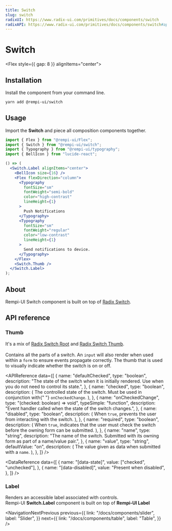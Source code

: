 ```yaml
---
title: Switch
slug: switch
radixUI: https://www.radix-ui.com/primitives/docs/components/switch
radixAPI: https://www.radix-ui.com/primitives/docs/components/switch#api-reference
---
```


# Switch

<Description text="A control that allows the user to toggle between checked and not checked." />

<Flex style={{ gap: 8 }} alignItems="center">
  <RadixUI href="https://www.radix-ui.com/primitives/docs/components/switch" />
  <RadixAPI href="https://www.radix-ui.com/primitives/docs/components/switch#api-reference" />
  <SelectVersion />
</Flex>

<PreviewComponent name="switch" />

## Installation

Install the component from your command line.

```bash
yarn add @rempi-ui/switch
```

## Usage

Import the <strong>Switch</strong> and piece all composition components together.

```jsx
import { Flex } from "@rempi-ui/Flex";
import { Switch } from "@rempi-ui/switch";
import { Typography } from "@rempi-ui/typography";
import { BellIcon } from "lucide-react";

() => (
  <Switch.Label alignItems="center">
    <BellIcon size={16} />
    <Flex flexDirection="column">
      <Typography
        fontSize="sm"
        fontWeight="semi-bold"
        color="high-contrast"
        lineHeight={1}
      >
        Push Notifications
      </Typography>
      <Typography
        fontSize="sm"
        fontWeight="regular"
        color="low-contrast"
        lineHeight={1}
      >
        Send notifications to device.
      </Typography>
    </Flex>
    <Switch.Thumb />
  </Switch.Label>
);
```

## About

Rempi-UI Switch component is built on top of [Radix Switch](https://www.radix-ui.com/primitives/docs/components/switch).

## API reference

### Thumb

It's a mix of [Radix Switch Root](https://www.radix-ui.com/primitives/docs/components/switch#root) and [Radix Switch Thumb](https://www.radix-ui.com/primitives/docs/components/switch#thumb).<br/><br/>
Contains all the parts of a switch. An `input` will also render when used within a `form` to ensure events propagate correctly. The thumb that is used to visually indicate whether the switch is on or off.

<MoreInfo
  componentName="Radix Switch Root"
  componentLink="https://www.radix-ui.com/primitives/docs/components/switch#root"
/>

<MoreInfo
  componentName="Radix Switch Thumb"
  componentLink="https://www.radix-ui.com/primitives/docs/components/switch#thumb"
/>

<APIReference
  data={[
    {
      name: "defaultChecked",
      type: "boolean",
      description:
        "The state of the switch when it is initially rendered. Use when you do not need to control its state.",
    },
    {
      name: "checked",
      type: "boolean",
      description: (
        <span>
          The controlled state of the switch. Must be used in conjunction with{" "}
          <code>onCheckedChange</code>.
        </span>
      ),
    },
    {
      name: "onCheckedChange",
      type: "(checked: boolean) => void",
      typeSimple: "function",
      description: "Event handler called when the state of the switch changes.",
    },
    {
      name: "disabled",
      type: "boolean",
      description: (
        <span>
          When <code>true</code>, prevents the user from interacting with the
          switch.
        </span>
      ),
    },
    {
      name: "required",
      type: "boolean",
      description: (
        <span>
          When <code>true</code>, indicates that the user must check the switch
          before the owning form can be submitted.
        </span>
      ),
    },
    {
      name: "name",
      type: "string",
      description:
        "The name of the switch. Submitted with its owning form as part of a name/value pair.",
    },
    {
      name: "value",
      type: "string",
      defaultValue: "on",
      description: (
        <span>
          The value given as data when submitted with a <code>name</code>.
        </span>
      ),
    },
  ]}
/>

<DataReference
  data={[
    {
      name: "[data-state]",
      value: ["checked", "unchecked"],
    },
    {
      name: "[data-disabled]",
      value: "Present when disabled",
    },
  ]}
/>

### Label

Renders an accessible label associated with controls.<br />
Rempi-UI <strong>Switch.Label</strong> component is built on top of <strong>Rempi-UI Label</strong>

<MoreInfo
  componentName="Rempi-UI Label"
  componentLink="/docs/components/label"
/>

<NavigationNextPrevious
  previous={{
    link: "/docs/components/slider",
    label: "Slider",
  }}
  next={{
    link: "/docs/components/table",
    label: "Table",
  }}
/>

<EditThisPage url="components/en-US/switch/1.0.1.mdx" />
